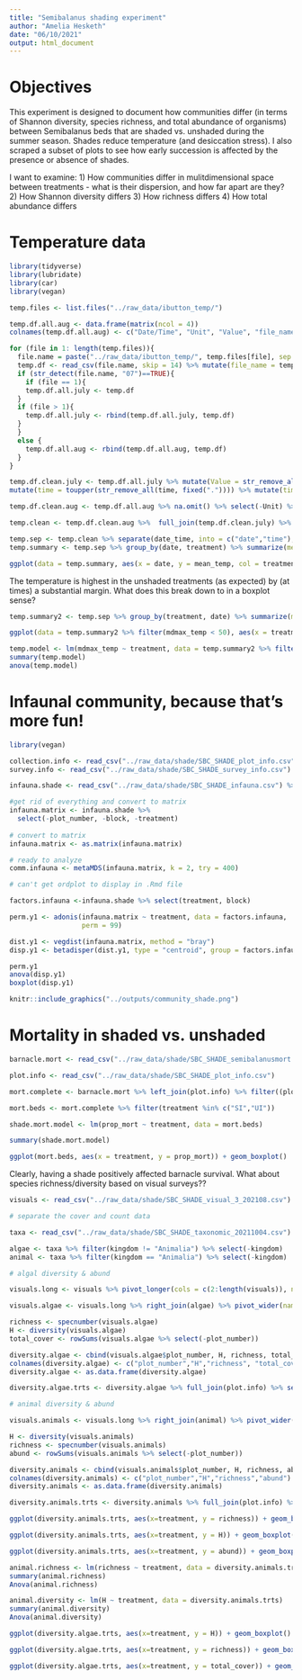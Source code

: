 ```yaml
---
title: "Semibalanus shading experiment"
author: "Amelia Hesketh"
date: "06/10/2021"
output: html_document
---
```


# Objectives

This experiment is designed to document how communities differ (in terms of Shannon diversity, species richness, and total abundance of organisms) between Semibalanus beds that are shaded vs. unshaded during the summer season. Shades reduce temperature (and desiccation stress). I also scraped a subset of plots to see how early succession is affected by the presence or absence of shades.

I want to examine: 1) How communities differ in mulitdimensional space between treatments - what is their dispersion, and how far apart are they? 2) How Shannon diversity differs 3) How richness differs 4) How total abundance differs

# Temperature data

```r

library(tidyverse)
library(lubridate)
library(car)
library(vegan)

temp.files <- list.files("../raw_data/ibutton_temp/")

temp.df.all.aug <- data.frame(matrix(ncol = 4))
colnames(temp.df.all.aug) <- c("Date/Time", "Unit", "Value", "file_name")

for (file in 1: length(temp.files)){
  file.name = paste("../raw_data/ibutton_temp/", temp.files[file], sep = "")
  temp.df <- read_csv(file.name, skip = 14) %>% mutate(file_name = temp.files[file])
  if (str_detect(file.name, "07")==TRUE){
    if (file == 1){
    temp.df.all.july <- temp.df
  }
  if (file > 1){
    temp.df.all.july <- rbind(temp.df.all.july, temp.df)
  }
  }
  else {
    temp.df.all.aug <- rbind(temp.df.all.aug, temp.df)
  }
}

temp.df.clean.july <- temp.df.all.july %>% mutate(Value = str_remove_all(Value, "C,")) %>% separate(file_name, sep = "_", into = c("block","treatment","extra")) %>% select(-extra) %>% rename(date = 1, time = 2, temperature_C = 3) %>%
mutate(time = toupper(str_remove_all(time, fixed(".")))) %>% mutate(time = parse_time(time, "%I:%M:%S %p")) %>% unite(date_time, c(date, time), sep = " ") %>% mutate(date_time = as_datetime(date_time), temperature_C = as.numeric(temperature_C))

temp.df.clean.aug <- temp.df.all.aug %>% na.omit() %>% select(-Unit) %>% separate(file_name, sep = "_", into = c("block","treatment","extra")) %>% select(-extra) %>% rename(date_time = 1, temperature_C = 2) %>% mutate(date_time = parse_date_time(date_time, "%d/%m/%y %I:%M:%S %p"))

temp.clean <- temp.df.clean.aug %>%  full_join(temp.df.clean.july) %>% mutate(treatment = case_when(treatment == 1 ~ "UI", treatment == 2 ~ "SI", treatment == 3 ~ "UR", treatment == 4 ~ "SR")) %>% filter(date_time < "2021-08-21 6:00:00" & date_time > "2021-04-17 15:00:00")

```

```r

temp.sep <- temp.clean %>% separate(date_time, into = c("date","time"), sep = " ")
temp.summary <- temp.sep %>% group_by(date, treatment) %>% summarize(mean_temp = mean(temperature_C)) %>% mutate(date = date(date))

ggplot(data = temp.summary, aes(x = date, y = mean_temp, col = treatment)) + geom_line() + scale_color_manual(values = c("skyblue4","skyblue2", "tomato4", "tomato2")) + labs(x = "Date", y = "Temperature (ºC)", color = "Treatment") + theme_bw()

```

The temperature is highest in the unshaded treatments (as expected) by (at times) a substantial margin. What does this break down to in a boxplot sense?

```r

temp.summary2 <- temp.sep %>% group_by(treatment, date) %>% summarize(mdmax_temp = max(temperature_C))

ggplot(data = temp.summary2 %>% filter(mdmax_temp < 50), aes(x = treatment, y = mdmax_temp, col = treatment)) + geom_boxplot() + scale_color_manual(values = c("skyblue4","skyblue2", "tomato4", "tomato2")) + labs(x = "Date", y = "Maximum Daily Temperature (ºC)", color = "Treatment") + theme_bw()

```

```r

temp.model <- lm(mdmax_temp ~ treatment, data = temp.summary2 %>% filter(mdmax_temp < 50))
summary(temp.model)
anova(temp.model)

```

# Infaunal community, because that's more fun!

```r
library(vegan)

collection.info <- read_csv("../raw_data/shade/SBC_SHADE_plot_info.csv")
survey.info <- read_csv("../raw_data/shade/SBC_SHADE_survey_info.csv")

infauna.shade <- read_csv("../raw_data/shade/SBC_SHADE_infauna.csv") %>% rename(plot_number = plot_id) %>% left_join(collection.info) %>% rename(treatment = treatment_original_numeric) %>% mutate(treatment = case_when(treatment == 1 ~ "UI", treatment == 2 ~ "SI", treatment == 3 ~ "UR", treatment == 4 ~ "SR")) %>% select(-shore_level, -treatment_final_numeric)

#get rid of everything and convert to matrix
infauna.matrix <- infauna.shade %>% 
  select(-plot_number, -block, -treatment)
  
# convert to matrix
infauna.matrix <- as.matrix(infauna.matrix)

# ready to analyze
comm.infauna <- metaMDS(infauna.matrix, k = 2, try = 400)

# can't get ordplot to display in .Rmd file

factors.infauna <-infauna.shade %>% select(treatment, block)

perm.y1 <- adonis(infauna.matrix ~ treatment, data = factors.infauna,
                  perm = 99)

dist.y1 <- vegdist(infauna.matrix, method = "bray")
disp.y1 <- betadisper(dist.y1, type = "centroid", group = factors.infauna$treatment)

```

```r
perm.y1
anova(disp.y1)
boxplot(disp.y1)
```

```r
knitr::include_graphics("../outputs/community_shade.png")

```
# Mortality in shaded vs. unshaded

```r
barnacle.mort <- read_csv("../raw_data/shade/SBC_SHADE_semibalanusmort.csv") %>% mutate(prop_mort = (number_dead)/(number_live+number_dead)) %>% filter(prop_mort != "NaN")

plot.info <- read_csv("../raw_data/shade/SBC_SHADE_plot_info.csv")

mort.complete <- barnacle.mort %>% left_join(plot.info) %>% filter((plot_number %in% c(15,35,36,40)) == F) %>% select(prop_mort, treatment_original_numeric, plot_number) %>% rename(treatment = treatment_original_numeric) %>% mutate(treatment = case_when(treatment == 1 ~ "UI", treatment == 2 ~ "SI", treatment == 3 ~ "UR", treatment == 4 ~ "SR"))

mort.beds <- mort.complete %>% filter(treatment %in% c("SI","UI"))

shade.mort.model <- lm(prop_mort ~ treatment, data = mort.beds)

```
```r
summary(shade.mort.model)

ggplot(mort.beds, aes(x = treatment, y = prop_mort)) + geom_boxplot()

```

Clearly, having a shade positively affected barnacle survival. What about species richness/diversity based on visual surveys??

```r

visuals <- read_csv("../raw_data/shade/SBC_SHADE_visual_3_202108.csv")

# separate the cover and count data

taxa <- read_csv("../raw_data/shade/SBC_SHADE_taxonomic_20211004.csv") %>% select(taxon_code, kingdom)

algae <- taxa %>% filter(kingdom != "Animalia") %>% select(-kingdom)
animal <- taxa %>% filter(kingdom == "Animalia") %>% select(-kingdom)

# algal diversity & abund

visuals.long <- visuals %>% pivot_longer(cols = c(2:length(visuals)), names_to = "taxon_code", values_to = "abund")

visuals.algae <- visuals.long %>% right_join(algae) %>% pivot_wider(names_from = "taxon_code", values_from = "abund") %>% select(-ULSP) %>% na.omit()

richness <- specnumber(visuals.algae)
H <- diversity(visuals.algae)
total_cover <- rowSums(visuals.algae %>% select(-plot_number))

diversity.algae <- cbind(visuals.algae$plot_number, H, richness, total_cover)
colnames(diversity.algae) <- c("plot_number","H","richness", "total_cover")
diversity.algae <- as.data.frame(diversity.algae)

diversity.algae.trts <- diversity.algae %>% full_join(plot.info) %>% select(-plot_number, -treatment_final_numeric, -shore_level) %>% rename(treatment = treatment_original_numeric) %>% mutate(treatment = case_when(treatment == 1 ~ "UI", treatment == 2 ~ "SI", treatment == 3 ~ "UR", treatment == 4 ~ "SR"))

# animal diversity & abund

visuals.animals <- visuals.long %>% right_join(animal) %>% pivot_wider(names_from = "taxon_code", values_from = "abund") %>% select(-c(GNOR:NEVE)) %>% na.omit()

H <- diversity(visuals.animals)
richness <- specnumber(visuals.animals)
abund <- rowSums(visuals.animals %>% select(-plot_number))

diversity.animals <- cbind(visuals.animals$plot_number, H, richness, abund)
colnames(diversity.animals) <- c("plot_number","H","richness","abund")
diversity.animals <- as.data.frame(diversity.animals)

diversity.animals.trts <- diversity.animals %>% full_join(plot.info) %>% select(-plot_number, -treatment_final_numeric, -shore_level) %>% rename(treatment = treatment_original_numeric) %>% mutate(treatment = case_when(treatment == 1 ~ "UI", treatment == 2 ~ "SI", treatment == 3 ~ "UR", treatment == 4 ~ "SR"))

```
```r
ggplot(diversity.animals.trts, aes(x=treatment, y = richness)) + geom_boxplot()
```
```r
ggplot(diversity.animals.trts, aes(x=treatment, y = H)) + geom_boxplot()
```
```r
ggplot(diversity.animals.trts, aes(x=treatment, y = abund)) + geom_boxplot()
```

```r

animal.richness <- lm(richness ~ treatment, data = diversity.animals.trts)
summary(animal.richness)
Anova(animal.richness)

animal.diversity <- lm(H ~ treatment, data = diversity.animals.trts)
summary(animal.diversity)
Anova(animal.diversity)

```

```r
ggplot(diversity.algae.trts, aes(x=treatment, y = H)) + geom_boxplot()
```
```r
ggplot(diversity.algae.trts, aes(x=treatment, y = richness)) + geom_boxplot()
```
```r
ggplot(diversity.algae.trts, aes(x=treatment, y = total_cover)) + geom_boxplot()
```

